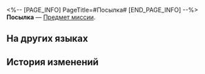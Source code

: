 <%-- [PAGE_INFO]
PageTitle=#Посылка#
[END_PAGE_INFO] --%>
{{Предмет Инфобокс
|id          = 140247
|Изображение = Предмет Посылка.png
|Тип         = Предмет миссии
|Инвентарь   = Миссии
|Редкость    = 3
|Эффект      = 
|Описание    = Посылка с облачной золотой жабой. Имя и контактная информация отправителя перечёркнуты, но судя по записям «Журавль-экспресса», отправил её Афэн.
}}
'''Посылка''' — [[Предмет миссии]].

==На других языках==
{{На других языках
|en   = Courier Package
|zhs  = 快递箱
|zht  = 快遞箱
|ja   = 荷物箱
|ko   = 택배 상자
|es   = Paquete de mensajería
|fr   = Colis
|ru   = Посылка
|th   = กล่องพัสดุ
|vi   = Hộp Chuyển Phát
|de   = Kurierpaket
|id   = Kotak Paket
|pt   = Pacote de Correio
}}

==История изменений==
{{История изменений|3.5}}